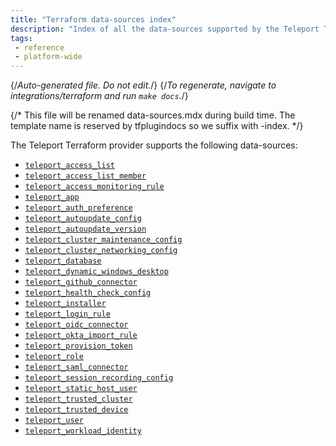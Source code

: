 ```yaml
---
title: "Terraform data-sources index"
description: "Index of all the data-sources supported by the Teleport Terraform Provider"
tags:
 - reference
 - platform-wide
---
```


{/*Auto-generated file. Do not edit.*/}
{/*To regenerate, navigate to integrations/terraform and run `make docs`.*/}

{/*
    This file will be renamed data-sources.mdx during build time.
    The template name is reserved by tfplugindocs so we suffix with -index.
*/}

The Teleport Terraform provider supports the following data-sources:

  - [`teleport_access_list`](./access_list.mdx)
  - [`teleport_access_list_member`](./access_list_member.mdx)
  - [`teleport_access_monitoring_rule`](./access_monitoring_rule.mdx)
  - [`teleport_app`](./app.mdx)
  - [`teleport_auth_preference`](./auth_preference.mdx)
  - [`teleport_autoupdate_config`](./autoupdate_config.mdx)
  - [`teleport_autoupdate_version`](./autoupdate_version.mdx)
  - [`teleport_cluster_maintenance_config`](./cluster_maintenance_config.mdx)
  - [`teleport_cluster_networking_config`](./cluster_networking_config.mdx)
  - [`teleport_database`](./database.mdx)
  - [`teleport_dynamic_windows_desktop`](./dynamic_windows_desktop.mdx)
  - [`teleport_github_connector`](./github_connector.mdx)
  - [`teleport_health_check_config`](./health_check_config.mdx)
  - [`teleport_installer`](./installer.mdx)
  - [`teleport_login_rule`](./login_rule.mdx)
  - [`teleport_oidc_connector`](./oidc_connector.mdx)
  - [`teleport_okta_import_rule`](./okta_import_rule.mdx)
  - [`teleport_provision_token`](./provision_token.mdx)
  - [`teleport_role`](./role.mdx)
  - [`teleport_saml_connector`](./saml_connector.mdx)
  - [`teleport_session_recording_config`](./session_recording_config.mdx)
  - [`teleport_static_host_user`](./static_host_user.mdx)
  - [`teleport_trusted_cluster`](./trusted_cluster.mdx)
  - [`teleport_trusted_device`](./trusted_device.mdx)
  - [`teleport_user`](./user.mdx)
  - [`teleport_workload_identity`](./workload_identity.mdx)
